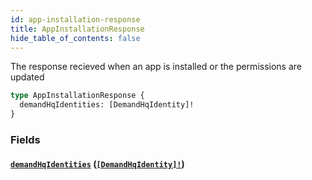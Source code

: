 ```yaml
---
id: app-installation-response
title: AppInstallationResponse
hide_table_of_contents: false
---
```



The response recieved when an app is installed or the permissions are updated

```graphql
type AppInstallationResponse {
  demandHqIdentities: [DemandHqIdentity]!
}
```


### Fields

#### [`demandHqIdentities`](#) ([`[DemandHqIdentity]!`](/developers/demandhq-apis/demand-api/graphql/reference/objects/demand-hq-identity))






